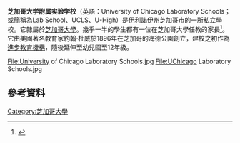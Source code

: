 {{Infobox school
| name = 芝加哥附屬實驗學校<br>The University of Chicago Laboratory Schools
| founder = 約翰·杜威
| logo = University of Chicago wordmark.svg
| type = 私立
| established = 1896
| city = [[Chicago|Chicago]]
| state = 伊利諾伊
| country = 美國
| coordinates = {{coord|41.7886|-87.5940|type:edu_region:US-IL|display=inline,title}}
| students = 2,161（2018–19）<ref>{{Cite web | url=https://www.ucls.uchicago.edu/admissions/facts-at-a-glance | title=Facts at a Glance – University of Chicago Laboratory Schools | access-date=2020-12-07 | archive-date=2021-02-26 | archive-url=https://web.archive.org/web/20210226093824/https://www.ucls.uchicago.edu/admissions/facts-at-a-glance | dead-url=no }}</ref>
| grades = 3-12
| mascot = 
| newspaper = U-High Midway
| yearbook = U-Highlights  Yearbook
| head_label = 校長
| head = David Magill
| website = [http://www.ucls.uchicago.edu/ www.ucls.uchicago.edu]
| nickname = Maroons
| address = 1362 E. 59th St.
}}'''芝加哥大学附属实验学校'''（英語：University of Chicago Laboratory Schools；或簡稱為Lab School、UCLS、U-High）是[[伊利诺伊州|伊利諾伊州]]芝加哥市的一所私立學校。它隸屬於[[芝加哥大学|芝加哥大學]]。幾乎一半的學生都有一位在芝加哥大學任教的家長<ref>{{Cite web|title=FAQs – University of Chicago Laboratory Schools|url=https://www.ucls.uchicago.edu/admissions/faqs|language=en-US|website=www.ucls.uchicago.edu|access-date=2019-05-22|archive-date=2021-02-26|archive-url=https://web.archive.org/web/20210226092621/https://www.ucls.uchicago.edu/admissions/faqs|dead-url=no}}</ref>。它由美國著名教育家約翰·杜威於1896年在芝加哥的海德公園創立，建校之初作為[[进步主义教育|進步教育機構]]，隨後延伸至幼兒園至12年級。
<gallery>
File:University of Chicago Laboratory Schools.jpg
File:UChicago Laboratory Schools.jpg
</gallery>
==參考資料==
<references />

[[Category:芝加哥大學|Category:芝加哥大學]]